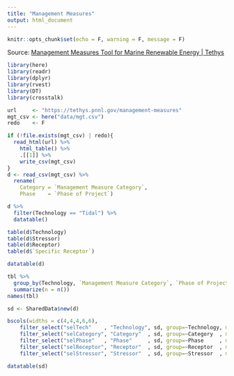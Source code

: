 ```yaml
---
title: "Management Measures"
output: html_document
---
```


```r
knitr::opts_chunk$set(echo = F, warning = F, message = F)
```

Source: <a href="https://tethys.pnnl.gov/management-measures" target="_blank">Management Measures Tool for Marine Renewable Energy | Tethys</a>

```r
library(here)
library(readr)
library(dplyr)
library(rvest)
library(DT)
library(crosstalk)

url     <- "https://tethys.pnnl.gov/management-measures"
mgt_csv <- here("data/mgt.csv")
redo    <- F

if (!file.exists(mgt_csv) | redo){
  read_html(url) %>% 
    html_table() %>% 
    .[[1]] %>% 
    write_csv(mgt_csv)
}
d <- read_csv(mgt_csv) %>% 
  rename(
    Category = `Management Measure Category`,
    Phase    = `Phase of Project`)
```

```r
d %>%
  filter(Technology == "Tidal") %>%
  datatable()

table(d$Technology)
table(d$Stressor)
table(d$Receptor)
table(d$`Specific Receptor`)

datatable(d)

tbl %>% 
  group_by(Technology, `Management Measure Category`, `Phase of Project`, Stressor, Receptor) %>% 
  summarize(n = n())
names(tbl)
```

```r

sd <- SharedData$new(d)

bscols(widths = c(4,4,4,6,6),
    filter_select("selTech"    , "Technology", sd, group=~Technology, multiple = T),
    filter_select("selCategory", "Category"  , sd, group=~Category  , multiple = T),
    filter_select("selPhase"   , "Phase"     , sd, group=~Phase     , multiple = T),
    filter_select("selReceptor", "Receptor"  , sd, group=~Receptor  , multiple = T),
    filter_select("selStressor", "Stressor"  , sd, group=~Stressor  , multiple = T))

datatable(sd)
```